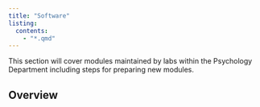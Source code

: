 ```yaml
---
title: "Software"
listing:
  contents:
    - "*.qmd"
---
```


This section will cover modules maintained by labs within the Psychology Department including steps for preparing new modules.

## Overview
